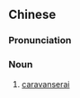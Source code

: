 {{also|商队旅馆}}
==Chinese==
{{zh-forms|s=商队旅馆|type=22}}

===Pronunciation===
{{zh-pron
|m=shāngduì lǚguǎn
|cat=n
}}

===Noun===
{{zh-noun}}

# [[caravanserai]]